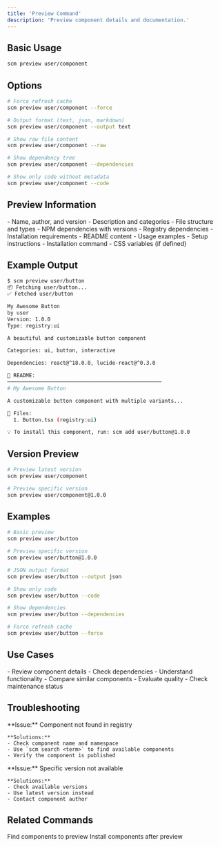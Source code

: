 ```yaml
---
title: 'Preview Command'
description: 'Preview component details and documentation.'
---
```


## Basic Usage

```bash
scm preview user/component
```

## Options

```bash
# Force refresh cache
scm preview user/component --force

# Output format (text, json, markdown)
scm preview user/component --output text

# Show raw file content
scm preview user/component --raw

# Show dependency tree
scm preview user/component --dependencies

# Show only code without metadata
scm preview user/component --code
```

## Preview Information

<CardGroup cols={2}>
  <Card title="Component Metadata">
    - Name, author, and version
    - Description and categories
    - File structure and types
  </Card>
  <Card title="Dependencies">
    - NPM dependencies with versions
    - Registry dependencies
    - Installation requirements
  </Card>
  <Card title="Documentation">
    - README content
    - Usage examples
    - Setup instructions
  </Card>
  <Card title="Installation">
    - Installation command
    - CSS variables (if defined)
  </Card>
</CardGroup>

## Example Output

```bash
$ scm preview user/button
📦 Fetching user/button...
✅ Fetched user/button

My Awesome Button
by user
Version: 1.0.0
Type: registry:ui

A beautiful and customizable button component

Categories: ui, button, interactive

Dependencies: react@^18.0.0, lucide-react@^0.3.0

📖 README:
──────────────────────────────────────────────────
# My Awesome Button

A customizable button component with multiple variants...

📁 Files:
  1. Button.tsx (registry:ui)

💡 To install this component, run: scm add user/button@1.0.0
```

## Version Preview

```bash
# Preview latest version
scm preview user/component

# Preview specific version
scm preview user/component@1.0.0
```

## Examples

```bash
# Basic preview
scm preview user/button

# Preview specific version
scm preview user/button@1.0.0

# JSON output format
scm preview user/button --output json

# Show only code
scm preview user/button --code

# Show dependencies
scm preview user/button --dependencies

# Force refresh cache
scm preview user/button --force
```

## Use Cases

<CardGroup cols={2}>
  <Card title="Before Installation">
    - Review component details
    - Check dependencies
    - Understand functionality
  </Card>
  <Card title="Component Research">
    - Compare similar components
    - Evaluate quality
    - Check maintenance status
  </Card>
</CardGroup>

## Troubleshooting

<CardGroup cols={2}>
  <Card title="Component Not Found">
    **Issue:** Component not found in registry
    
    **Solutions:**
    - Check component name and namespace
    - Use `scm search <term>` to find available components
    - Verify the component is published
  </Card>
  <Card title="Version Not Found">
    **Issue:** Specific version not available
    
    **Solutions:**
    - Check available versions
    - Use latest version instead
    - Contact component author
  </Card>
</CardGroup>

## Related Commands

<CardGroup cols={2}>
  <Card title="scm search" href="/cli/search">
    Find components to preview
  </Card>
  <Card title="scm add" href="/cli/add">
    Install components after preview
  </Card>
</CardGroup> 